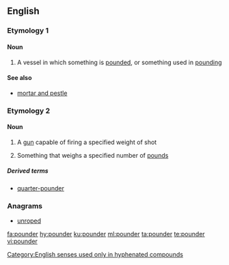 ==English==

===Etymology 1===
{{suffix|pound|gloss1=verb|er|gloss2=agent suffix|lang=en}}

====Noun====
{{en-noun}}

# A vessel in which something is [[pounded]], or something used in [[pounding]]

====See also====
* [[mortar and pestle]]

===Etymology 2===
{{suffix|pound|gloss1=measure of weight|er|lang=en}}

====Noun====
{{en-noun}}

# {{context|only in combination|lang=en}} A [[gun]] capable of firing a specified weight of shot
# {{context|only in combination|lang=en}} Something that weighs a specified number of [[pound]]s

=====Derived terms=====
* [[quarter-pounder]]

===Anagrams===
* [[unroped#English|unroped]]

[[Category:English senses used only in hyphenated compounds]]

[[fa:pounder]]
[[hy:pounder]]
[[ku:pounder]]
[[ml:pounder]]
[[ta:pounder]]
[[te:pounder]]
[[vi:pounder]]